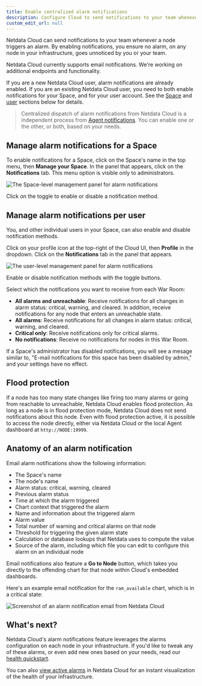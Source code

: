 ```yaml
---
title: Enable centralized alarm notifications
description: Configure Cloud to send notifications to your team whenever any node on your infrastructure triggers an alarm.
custom_edit_url: null
---
```


Netdata Cloud can send notifications to your team whenever a node triggers an alarm. By enabling notifications, you
ensure no alarm, on any node in your infrastructure, goes unnoticed by you or your team.

Netdata Cloud currently supports email notifications. We're working on additional endpoints and functionality.

If you are a new Netdata Cloud user, alarm notifications are already enabled. If you are an existing Netdata Cloud user,
you need to both enable notifications for your Space, and for your user account. See the
[Space](#manage-alarm-notifications-for-a-space) and [user](#manage-alarm-notifications-per-user) sections below for
details.

> Centralized dispatch of alarm notifications from Netdata Cloud is a independent process from [Agent
notifications](/docs/agent/monitor/enable-notifications). You can enable one or the other, or both, based on your needs.

## Manage alarm notifications for a Space

To enable notifications for a Space, click on the Space's name in the top menu, then **Manage your Space**. In the panel
that appears, click on the **Notifications** tab. This menu option is visible only to administrators.

![The Space-level management panel for alarm
notifications](https://user-images.githubusercontent.com/1153921/99722010-3f7eab80-2a6d-11eb-8836-547a6d243d51.png)

Click on the toggle to enable or disable a notification method.

## Manage alarm notifications per user

You, and other individual users in your Space, can also enable and disable notification methods.

Click on your profile icon at the top-right of the Cloud UI, then **Profile** in the dropdown. Click on the
**Notifications** tab in the panel that appears.

![The user-level management panel for alarm
notifications](https://user-images.githubusercontent.com/1153921/99722015-40174200-2a6d-11eb-837e-3de761127ca7.png)

Enable or disable notification methods with the toggle buttons.

Select which the notifications you want to receive from each War Room:

-   **All alarms and unreachable**: Receive notifications for all changes in alarm status: critical, warning, and
    cleared. In addition, receive notifications for any node that enters an unreachable state.
-   **All alarms**: Receive notifications for all changes in alarm status: critical, warning, and cleared.
-   **Critical only**: Receive notifications only for critical alarms.
-   **No notifications**: Receive no notifications for nodes in this War Room.

If a Space's administrator has disabled notifications, you will see a mesage similar to, "E-mail notifications for this space has been disabled by admin," and your settings have no effect.

## Flood protection

If a node has too many state changes like firing too many alarms or going from reachable to unreachable, Netdata Cloud
enables flood protection. As long as a node is in flood protection mode, Netdata Cloud does not send notifications about
this node. Even with flood protection active, it is possible to access the node directly, either via Netdata Cloud or
the local Agent dashboard at `http://NODE:19999`.

## Anatomy of an alarm notification

Email alarm notifications show the following information:

-   The Space's name
-   The node's name
-   Alarm status: critical, warning, cleared
-   Previous alarm status
-   Time at which the alarm triggered
-   Chart context that triggered the alarm
-   Name and information about the triggered alarm
-   Alarm value
-   Total number of warning and critical alarms on that node
-   Threshold for triggering the given alarm state
-   Calculation or database lookups that Netdata uses to compute the value
-   Source of the alarm, including which file you can edit to configure this alarm on an individual node

Email notifications also feature a **Go to Node** button, which takes you directly to the offending chart for that node
within Cloud's embedded dashboards.

Here's an example email notification for the `ram_available` chart, which is in a critical state:

![Screenshot of an alarm notification email from Netdata
Cloud](https://user-images.githubusercontent.com/1153921/87461878-e933c480-c5c3-11ea-870b-affdb0801854.png)

## What's next?

Netdata Cloud's alarm notifications feature leverages the alarms configuration on each node in your infrastructure. If
you'd like to tweak any of these alarms, or even add new ones based on your needs, read our [health
quickstart](/docs/monitor/configure-alarms).

You can also [view active alarms](/docs/cloud/monitor/alarms) in Netdata Cloud for an instant visualization of the
health of your infrastructure.
